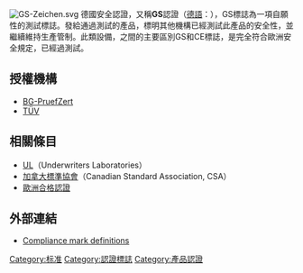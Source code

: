 [[File:GS-Zeichen.svg|thumb]]
德國安全認證，又稱'''GS'''認證（[[德語|德語]]：'''{{lang|en|Geprüfte Sicherheit}}'''），GS標誌為一項自願性的測試標誌。發給通過測試的產品，標明其他機構已經測試此產品的安全性，並繼續維持生產管制。此類設備，之間的主要區別GS和CE標誌，是完全符合歐洲安全規定，已經過測試。

==授權機構==
* [[BG-PruefZert|BG-PruefZert]]
* [[TÜV|TÜV]]

==相關條目==
* [[UL|UL]]（Underwriters Laboratories）
* [[加拿大標準協會|加拿大標準協會]]（Canadian Standard Association, CSA）
*[[歐洲合格認證|歐洲合格認證]]

==外部連結==
*[https://web.archive.org/web/20060324093525/http://www.percept.com/mark.php Compliance mark definitions]

{{clear}}

[[Category:标准|Category:标准]]
[[Category:認證標誌|Category:認證標誌]]
[[Category:產品認證|Category:產品認證]]